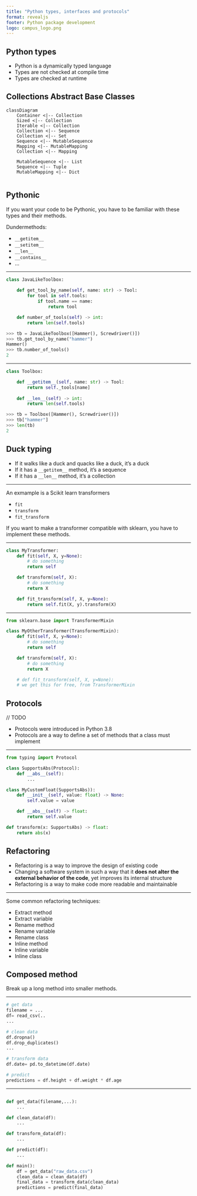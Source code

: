```yaml
---
title: "Python types, interfaces and protocols"
format: revealjs
footer: Python package development
logo: campus_logo.png
---
```


## Python types

::: {.incremental}

* Python is a dynamically typed language
* Types are not checked at compile time
* Types are checked at runtime

:::

## Collections Abstract Base Classes


```mermaid
classDiagram
    Container <|-- Collection
    Sized <|-- Collection
    Iterable <|-- Collection
    Collection <|-- Sequence
    Collection <|-- Set
    Sequence <|-- MutableSequence
    Mapping <|-- MutableMapping
    Collection <|-- Mapping

    MutableSequence <|-- List
    Sequence <|-- Tuple
    MutableMapping <|-- Dict
    
```


## Pythonic

If you want your code to be Pythonic, you have to be familiar with these types and their methods.

Dundermethods:

* `__getitem__`
* `__setitem__`
* `__len__`
* `__contains__`
* ... 

---


```python
class JavaLikeToolbox:
    
    def get_tool_by_name(self, name: str) -> Tool:
        for tool in self.tools:
            if tool.name == name:
                return tool

    def number_of_tools(self) -> int:
        return len(self.tools)

>>> tb = JavaLikeToolbox([Hammer(), Screwdriver()])
>>> tb.get_tool_by_name("hammer")
Hammer()
>>> tb.number_of_tools()
2
```


---

```python
class Toolbox:

    def __getitem__(self, name: str) -> Tool:
        return self._tools[name]
    
    def __len__(self) -> int:
        return len(self.tools)

>>> tb = Toolbox([Hammer(), Screwdriver()])
>>> tb["hammer"]
>>> len(tb)
2
```


## Duck typing

::: {.incremental}

* If it walks like a duck and quacks like a duck, it's a duck
* If it has a `__getitem__` method, it's a sequence
* If it has a `__len__` method, it's a collection

:::


---

An exmample is a Scikit learn transformers

* `fit`
* `transform`
* `fit_transform`

If you want to make a transformer compatible with sklearn, you have to implement these methods.

---

```python
class MyTransformer:
    def fit(self, X, y=None):
        # do something
        return self

    def transform(self, X):
        # do something
        return X

    def fit_transform(self, X, y=None):
        return self.fit(X, y).transform(X)
```

---

```python
from sklearn.base import TransformerMixin

class MyOtherTransformer(TransformerMixin):
    def fit(self, X, y=None):
        # do something
        return self

    def transform(self, X):
        # do something
        return X

    # def fit_transform(self, X, y=None):
    # we get this for free, from TransformerMixin
```

## Protocols

// TODO 

::: {.incremental}

* Protocols were introduced in Python 3.8
* Protocols are a way to define a set of methods that a class must implement

:::

---

```python
from typing import Protocol

class SupportsAbs(Protocol):
    def __abs__(self):
        ...

class MyCustomFloat(SupportsAbs)):
    def __init__(self, value: float) -> None:
        self.value = value

    def __abs__(self) -> float:
        return self.value

def transform(x: SupportsAbs) -> float:
    return abs(x)

```

## Refactoring

::: {.incremental}

* Refactoring is a way to improve the design of existing code
* Changing a software system in such a way that it **does not alter the external behavior of the code**, yet improves its internal structure
* Refactoring is a way to make code more readable and maintainable

:::

---

Some common refactoring techniques:

::: {.incremental}

* Extract method
* Extract variable
* Rename method
* Rename variable
* Rename class
* Inline method
* Inline variable
* Inline class

:::

## Composed method

Break up a long method into smaller methods.

---

```python
# get data
filename = ...
df= read_csv(..
...

# clean data
df.dropna()
df.drop_duplicates()
...

# transform data
df.date= pd.to_datetime(df.date)

# predict
predictions = df.height + df.weight * df.age
```



---

```python

def get_data(filename,...):
    ...

def clean_data(df):
    ...

def transform_data(df):
    ...

def predict(df):
    ...

def main():
    df = get_data("raw_data.csv")
    clean_data = clean_data(df)
    final_data = transform_data(clean_data)
    predictions = predict(final_data)
```

